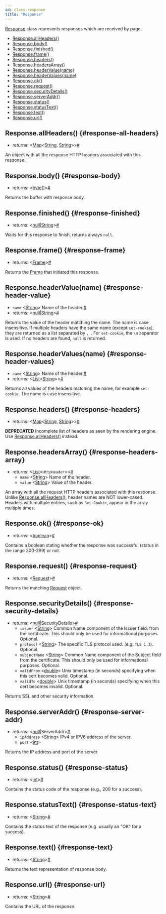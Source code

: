 ```yaml
---
id: class-response
title: "Response"
---
```


[Response] class represents responses which are received by page.


- [Response.allHeaders()](./api/class-response.mdx#response-all-headers)
- [Response.body()](./api/class-response.mdx#response-body)
- [Response.finished()](./api/class-response.mdx#response-finished)
- [Response.frame()](./api/class-response.mdx#response-frame)
- [Response.headers()](./api/class-response.mdx#response-headers)
- [Response.headersArray()](./api/class-response.mdx#response-headers-array)
- [Response.headerValue(name)](./api/class-response.mdx#response-header-value)
- [Response.headerValues(name)](./api/class-response.mdx#response-header-values)
- [Response.ok()](./api/class-response.mdx#response-ok)
- [Response.request()](./api/class-response.mdx#response-request)
- [Response.securityDetails()](./api/class-response.mdx#response-security-details)
- [Response.serverAddr()](./api/class-response.mdx#response-server-addr)
- [Response.status()](./api/class-response.mdx#response-status)
- [Response.statusText()](./api/class-response.mdx#response-status-text)
- [Response.text()](./api/class-response.mdx#response-text)
- [Response.url()](./api/class-response.mdx#response-url)

## Response.allHeaders() {#response-all-headers}
- returns:<a aria-hidden="true" tabindex="-1" class="list-anchor-link" id="response-all-headers-return"/> &#60;[Map]<[String], [String]>&#62;<a href="#response-all-headers-return" class="list-anchor">#</a>

An object with all the response HTTP headers associated with this response.

## Response.body() {#response-body}
- returns:<a aria-hidden="true" tabindex="-1" class="list-anchor-link" id="response-body-return"/> &#60;[byte&#91;&#93;]&#62;<a href="#response-body-return" class="list-anchor">#</a>

Returns the buffer with response body.

## Response.finished() {#response-finished}
- returns:<a aria-hidden="true" tabindex="-1" class="list-anchor-link" id="response-finished-return"/> &#60;[null]|[String]&#62;<a href="#response-finished-return" class="list-anchor">#</a>

Waits for this response to finish, returns always `null`.

## Response.frame() {#response-frame}
- returns:<a aria-hidden="true" tabindex="-1" class="list-anchor-link" id="response-frame-return"/> &#60;[Frame]&#62;<a href="#response-frame-return" class="list-anchor">#</a>

Returns the [Frame] that initiated this response.

## Response.headerValue(name) {#response-header-value}
- `name`<a aria-hidden="true" tabindex="-1" class="list-anchor-link" id="response-header-value-option-name"/> &#60;[String]&#62; Name of the header.<a href="#response-header-value-option-name" class="list-anchor">#</a>
- returns:<a aria-hidden="true" tabindex="-1" class="list-anchor-link" id="response-header-value-return"/> &#60;[null]|[String]&#62;<a href="#response-header-value-return" class="list-anchor">#</a>

Returns the value of the header matching the name. The name is case insensitive. If multiple headers have the same name (except `set-cookie`), they are returned as a list separated by `, `. For `set-cookie`, the `\n` separator is used. If no headers are found, `null` is returned.

## Response.headerValues(name) {#response-header-values}
- `name`<a aria-hidden="true" tabindex="-1" class="list-anchor-link" id="response-header-values-option-name"/> &#60;[String]&#62; Name of the header.<a href="#response-header-values-option-name" class="list-anchor">#</a>
- returns:<a aria-hidden="true" tabindex="-1" class="list-anchor-link" id="response-header-values-return"/> &#60;[List]<[String]>&#62;<a href="#response-header-values-return" class="list-anchor">#</a>

Returns all values of the headers matching the name, for example `set-cookie`. The name is case insensitive.

## Response.headers() {#response-headers}
- returns:<a aria-hidden="true" tabindex="-1" class="list-anchor-link" id="response-headers-return"/> &#60;[Map]<[String], [String]>&#62;<a href="#response-headers-return" class="list-anchor">#</a>

**DEPRECATED** Incomplete list of headers as seen by the rendering engine. Use [Response.allHeaders()](./api/class-response.mdx#response-all-headers) instead.

## Response.headersArray() {#response-headers-array}
- returns:<a aria-hidden="true" tabindex="-1" class="list-anchor-link" id="response-headers-array-return"/> &#60;[List]<`HttpHeader`>&#62;<a href="#response-headers-array-return" class="list-anchor">#</a>
  - `name` &#60;[String]&#62; Name of the header.
  - `value` &#60;[String]&#62; Value of the header.

An array with all the request HTTP headers associated with this response. Unlike [Response.allHeaders()](./api/class-response.mdx#response-all-headers), header names are NOT lower-cased. Headers with multiple entries, such as `Set-Cookie`, appear in the array multiple times.

## Response.ok() {#response-ok}
- returns:<a aria-hidden="true" tabindex="-1" class="list-anchor-link" id="response-ok-return"/> &#60;[boolean]&#62;<a href="#response-ok-return" class="list-anchor">#</a>

Contains a boolean stating whether the response was successful (status in the range 200-299) or not.

## Response.request() {#response-request}
- returns:<a aria-hidden="true" tabindex="-1" class="list-anchor-link" id="response-request-return"/> &#60;[Request]&#62;<a href="#response-request-return" class="list-anchor">#</a>

Returns the matching [Request] object.

## Response.securityDetails() {#response-security-details}
- returns:<a aria-hidden="true" tabindex="-1" class="list-anchor-link" id="response-security-details-return"/> &#60;[null]|SecurityDetails&#62;<a href="#response-security-details-return" class="list-anchor">#</a>
  - `issuer` &#60;[String]&#62; Common Name component of the Issuer field. from the certificate. This should only be used for informational purposes. Optional.
  - `protocol` &#60;[String]&#62; The specific TLS protocol used. (e.g. `TLS 1.3`). Optional.
  - `subjectName` &#60;[String]&#62; Common Name component of the Subject field from the certificate. This should only be used for informational purposes. Optional.
  - `validFrom` &#60;[double]&#62; Unix timestamp (in seconds) specifying when this cert becomes valid. Optional.
  - `validTo` &#60;[double]&#62; Unix timestamp (in seconds) specifying when this cert becomes invalid. Optional.

Returns SSL and other security information.

## Response.serverAddr() {#response-server-addr}
- returns:<a aria-hidden="true" tabindex="-1" class="list-anchor-link" id="response-server-addr-return"/> &#60;[null]|ServerAddr&#62;<a href="#response-server-addr-return" class="list-anchor">#</a>
  - `ipAddress` &#60;[String]&#62; IPv4 or IPV6 address of the server.
  - `port` &#60;[int]&#62;

Returns the IP address and port of the server.

## Response.status() {#response-status}
- returns:<a aria-hidden="true" tabindex="-1" class="list-anchor-link" id="response-status-return"/> &#60;[int]&#62;<a href="#response-status-return" class="list-anchor">#</a>

Contains the status code of the response (e.g., 200 for a success).

## Response.statusText() {#response-status-text}
- returns:<a aria-hidden="true" tabindex="-1" class="list-anchor-link" id="response-status-text-return"/> &#60;[String]&#62;<a href="#response-status-text-return" class="list-anchor">#</a>

Contains the status text of the response (e.g. usually an "OK" for a success).

## Response.text() {#response-text}
- returns:<a aria-hidden="true" tabindex="-1" class="list-anchor-link" id="response-text-return"/> &#60;[String]&#62;<a href="#response-text-return" class="list-anchor">#</a>

Returns the text representation of response body.

## Response.url() {#response-url}
- returns:<a aria-hidden="true" tabindex="-1" class="list-anchor-link" id="response-url-return"/> &#60;[String]&#62;<a href="#response-url-return" class="list-anchor">#</a>

Contains the URL of the response.

[APIRequest]: ./api/class-apirequest.mdx "APIRequest"
[APIRequestContext]: ./api/class-apirequestcontext.mdx "APIRequestContext"
[APIResponse]: ./api/class-apiresponse.mdx "APIResponse"
[Browser]: ./api/class-browser.mdx "Browser"
[BrowserContext]: ./api/class-browsercontext.mdx "BrowserContext"
[BrowserType]: ./api/class-browsertype.mdx "BrowserType"
[ConsoleMessage]: ./api/class-consolemessage.mdx "ConsoleMessage"
[Dialog]: ./api/class-dialog.mdx "Dialog"
[Download]: ./api/class-download.mdx "Download"
[ElementHandle]: ./api/class-elementhandle.mdx "ElementHandle"
[FileChooser]: ./api/class-filechooser.mdx "FileChooser"
[FormData]: ./api/class-formdata.mdx "FormData"
[Frame]: ./api/class-frame.mdx "Frame"
[FrameLocator]: ./api/class-framelocator.mdx "FrameLocator"
[JSHandle]: ./api/class-jshandle.mdx "JSHandle"
[Keyboard]: ./api/class-keyboard.mdx "Keyboard"
[Locator]: ./api/class-locator.mdx "Locator"
[LocatorAssertions]: ./api/class-locatorassertions.mdx "LocatorAssertions"
[Mouse]: ./api/class-mouse.mdx "Mouse"
[Page]: ./api/class-page.mdx "Page"
[PageAssertions]: ./api/class-pageassertions.mdx "PageAssertions"
[Playwright]: ./api/class-playwright.mdx "Playwright"
[PlaywrightAssertions]: ./api/class-playwrightassertions.mdx "PlaywrightAssertions"
[PlaywrightException]: ./api/class-playwrightexception.mdx "PlaywrightException"
[Request]: ./api/class-request.mdx "Request"
[RequestOptions]: ./api/class-requestoptions.mdx "RequestOptions"
[Response]: ./api/class-response.mdx "Response"
[Route]: ./api/class-route.mdx "Route"
[Selectors]: ./api/class-selectors.mdx "Selectors"
[TimeoutError]: ./api/class-timeouterror.mdx "TimeoutError"
[Touchscreen]: ./api/class-touchscreen.mdx "Touchscreen"
[Tracing]: ./api/class-tracing.mdx "Tracing"
[Video]: ./api/class-video.mdx "Video"
[WebSocket]: ./api/class-websocket.mdx "WebSocket"
[WebSocketFrame]: ./api/class-websocketframe.mdx "WebSocketFrame"
[Worker]: ./api/class-worker.mdx "Worker"
[Element]: https://developer.mozilla.org/en-US/docs/Web/API/element "Element"
[EvaluationArgument]: ./evaluating.mdx#evaluation-argument "EvaluationArgument"
[Promise]: https://developer.mozilla.org/en-US/docs/Web/JavaScript/Reference/Global_Objects/Promise "Promise"
[iterator]: https://developer.mozilla.org/en-US/docs/Web/JavaScript/Reference/Iteration_protocols "Iterator"
[origin]: https://developer.mozilla.org/en-US/docs/Glossary/Origin "Origin"
[selector]: https://developer.mozilla.org/en-US/docs/Web/CSS/CSS_Selectors "selector"
[Serializable]: https://developer.mozilla.org/en-US/docs/Web/JavaScript/Reference/Global_Objects/JSON/stringify#Description "Serializable"
[UIEvent.detail]: https://developer.mozilla.org/en-US/docs/Web/API/UIEvent/detail "UIEvent.detail"
[UnixTime]: https://en.wikipedia.org/wiki/Unix_time "Unix Time"
[xpath]: https://developer.mozilla.org/en-US/docs/Web/XPath "xpath"

[boolean]: https://docs.oracle.com/javase/tutorial/java/nutsandbolts/datatypes.html "boolean"
[byte&#91;&#93;]: https://docs.oracle.com/javase/tutorial/java/nutsandbolts/datatypes.html "byte[]"
[Consumer]: https://docs.oracle.com/javase/8/docs/api/java/util/function/Consumer.html "Consumer"
[double]: https://docs.oracle.com/javase/tutorial/java/nutsandbolts/datatypes.html "double"
[InputStream]: https://docs.oracle.com/javase/8/docs/api/java/io/InputStream.html "InputStream"
[int]: https://docs.oracle.com/javase/tutorial/java/nutsandbolts/datatypes.html "int"
[List]: https://docs.oracle.com/javase/8/docs/api/java/util/List.html "List"
[Map]: https://docs.oracle.com/javase/8/docs/api/java/util/Map.html "Map"
[null]: https://docs.oracle.com/javase/specs/jls/se8/html/jls-3.html#jls-3.10.7 "null"
[Object]: https://docs.oracle.com/javase/8/docs/api/java/lang/Object.html "Object"
[Path]: https://docs.oracle.com/javase/8/docs/api/java/nio/file/Path.html "Path"
[Pattern]: https://docs.oracle.com/javase/8/docs/api/java/util/regex/Pattern.html "Pattern"
[Predicate]: https://docs.oracle.com/javase/8/docs/api/java/util/function/Predicate.html "Predicate"
[void]: https://docs.oracle.com/javase/tutorial/java/javaOO/methods.html "void"
[Runnable]: https://docs.oracle.com/javase/8/docs/api/java/lang/Runnable.html "Runnable"
[RuntimeException]: https://docs.oracle.com/javase/8/docs/api/java/lang/RuntimeException.html "RuntimeException"
[String]: https://docs.oracle.com/javase/8/docs/api/java/lang/String.html "String"

[all available image tags]: https://mcr.microsoft.com/v2/playwright/java/tags/list "all available image tags"
[Docker Hub]: https://hub.docker.com/_/microsoft-playwright-java "Docker Hub"
[Dockerfile.focal]: https://github.com/microsoft/playwright-java/blob/master/Dockerfile.focal "Dockerfile.focal"
